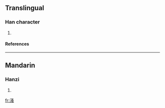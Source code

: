 ==Translingual==
===Han character===
{{Han char|rn=85|rad=水|as=10|sn=13|four=3713<sub>6</sub>|canj=水水戈戈 (EEII)}}
# {{defn|Han|sort=水10}}
====References====
{{Han ref|kx=0639.350|dkj=17945|dj=1046.230|hdz=31711.070|uh=6E9E|ud=28318|bh=DE52|bd=56914}}

----
==Mandarin==
===Hanzi===
{{cmn-hanzi|pin=[[mì]] ([[mi4]]), [[mǐng]] ([[ming3]]), [[sāo]] ([[sao1]])|wg=mi<sup>4</sup>, ming<sup>3</sup>, sao<sup>1</sup>}}
# {{defn|Mandarin}}

[[fr:溞]]